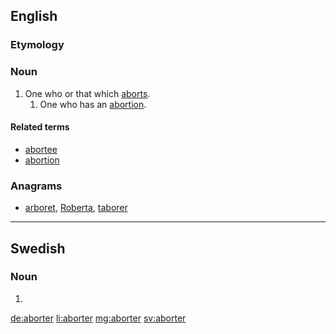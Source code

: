 ==English==

===Etymology===
{{suffix|abort|er}}

===Noun===
{{en-noun}}

# One who or that which [[abort]]s.
## One who has an [[abortion]].

====Related terms====
* [[abortee]]
* [[abortion]]

===Anagrams===
* [[arboret#English|arboret]], [[Roberta#English|Roberta]], [[taborer#English|taborer]]

----

==Swedish==

===Noun===
{{head|sv|noun form}}

# {{sv-noun-form-indef-pl|abort}}

[[de:aborter]]
[[li:aborter]]
[[mg:aborter]]
[[sv:aborter]]